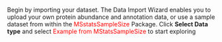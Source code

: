 <p>
Begin by importing your dataset. The Data Import Wizard enables you to upload
your own protein abundance and annotation data, or use a sample dataset from 
within the <font color = "red">MSstatsSampleSize</font> Package. Click <b>Select 
Data type</b> and select <font color = 'red'>Example from MStatsSampleSize</font> 
to start exploring
</p>
<br>
